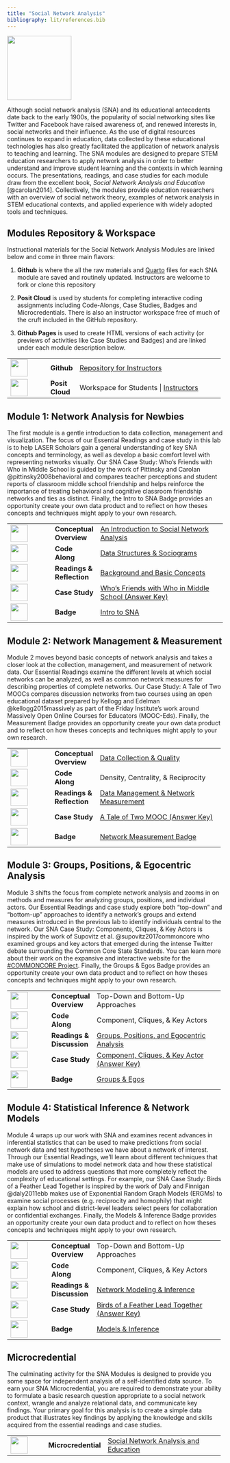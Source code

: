 ```yaml
---
title: "Social Network Analysis"
bibliography: lit/references.bib
---
```


![](images/sna-micro.png){width="150"}

Although social network analysis (SNA) and its educational antecedents date back to the early 1900s, the popularity of social networking sites like Twitter and Facebook have raised awareness of, and renewed interests in, social networks and their influence. As the use of digital resources continues to expand in education, data collected by these educational technologies has also greatly facilitated the application of network analysis to teaching and learning. The SNA modules are designed to prepare STEM education researchers to apply network analysis in order to better understand and improve student learning and the contexts in which learning occurs. The presentations, readings, and case studies for each module draw from the excellent book, *Social Network Analysis and Education* [@carolan2014]. Collectively, the modules provide education researchers with an overview of social network theory, examples of network analysis in STEM educational contexts, and applied experience with widely adopted tools and techniques.

## Modules Repository & Workspace

Instructional materials for the Social Network Analysis Modules are linked below and come in three main flavors:

1.  **Github** is where the all the raw materials and [Quarto](https://quarto.org) files for each SNA module are saved and routinely updated. Instructors are welcome to fork or clone this repository

2.  **Posit Cloud** is used by students for completing interactive coding assignments including Code-Alongs, Case Studies, Badges and Microcredentials. There is also an instructor workspace free of much of the cruft included in the GitHub repository.

3.  **Github Pages** is used to create HTML versions of each activity (or previews of activities like Case Studies and Badges) and are linked under each module description below.

+------------------------------------+-----------------+--------------------------------------------------------------------------------------------------------------------------------------+
| ![](images/github.png){width="40"} | **Github\       | [Repository for Instructors](https://github.com/laser-institute/network-analysis)                                                    |
|                                    | **              |                                                                                                                                      |
+------------------------------------+-----------------+--------------------------------------------------------------------------------------------------------------------------------------+
| ![](images/posit.png){width="40"}  | **Posit Cloud** | Workspace for Students \| [Instructors](https://posit.cloud/spaces/491234/join?access_code=ika-H6TmM2WU2bN9zwkU7VU1jhAioJHh9wNRudUg) |
+------------------------------------+-----------------+--------------------------------------------------------------------------------------------------------------------------------------+

## Module 1: Network Analysis for Newbies

The first module is a gentle introduction to data collection, management and visualization. The focus of our Essential Readings and case study in this lab is to help LASER Scholars gain a general understanding of key SNA concepts and terminology, as well as develop a basic comfort level with representing networks visually. Our SNA Case Study: Who's Friends with Who in Middle School is guided by the work of Pittinsky and Carolan @pittinsky2008behavioral and compares teacher perceptions and student reports of classroom middle school friendship and helps reinforce the importance of treating behavioral and cognitive classroom friendship networks and ties as distinct. Finally, the Intro to SNA Badge provides an opportunity create your own data product and to reflect on how theses concepts and techniques might apply to your own research.

+-------------------------------------------------+----------------+-------------------------------------------------------------------------------------------------------------------------------------------------+
| ![](images/conceptual-overview.png){width="40"} | **Conceptual\  | [An Introduction to Social Network Analysis](https://laser-institute.github.io/network-analysis/module-1/sna-1-conceptual-overview.html)        |
|                                                 | Overview**     |                                                                                                                                                 |
+-------------------------------------------------+----------------+-------------------------------------------------------------------------------------------------------------------------------------------------+
| ![](images/code-along.png){width="40"}          | **Code Along** | [Data Structures & Sociograms](https://laser-institute.github.io/network-analysis/module-1/sna-1-code-along-R.html#/title-slide)                |
+-------------------------------------------------+----------------+-------------------------------------------------------------------------------------------------------------------------------------------------+
| ![](images/reading.png){width="40"}             | **Readings &\  | [Background and Basic Concepts](https://laser-institute.github.io/network-analysis/module-1/sna-lab-1-readings.html)                            |
|                                                 | Reflection**   |                                                                                                                                                 |
+-------------------------------------------------+----------------+-------------------------------------------------------------------------------------------------------------------------------------------------+
| ![](images/case-study.png){width="40"}          | **Case Study** | [Who's Friends with Who in Middle School (Answer Key)](https://laser-institute.github.io/network-analysis/module-1/sna-1-case-study-key-R.html) |
+-------------------------------------------------+----------------+-------------------------------------------------------------------------------------------------------------------------------------------------+
| ![](images/sna-badge-1.png){width="40"}         | **Badge**      | [Intro to SNA](https://laser-institute.github.io/network-analysis/module-1/sna-1-badge.html)                                                    |
+-------------------------------------------------+----------------+-------------------------------------------------------------------------------------------------------------------------------------------------+

## Module 2: Network Management & Measurement

Module 2 moves beyond basic concepts of network analysis and takes a closer look at the collection, management, and measurement of network data. Our Essential Readings examine the different levels at which social networks can be analyzed, as well as common network measures for describing properties of complete networks. Our Case Study: A Tale of Two MOOCs compares discussion networks from two courses using an open educational dataset prepared by Kellogg and Edelman @kellogg2015massively as part of the Friday Institute's work around Massively Open Online Courses for Educators (MOOC-Eds). Finally, the Measurement Badge provides an opportunity create your own data product and to reflect on how theses concepts and techniques might apply to your own research.

+------------------------------------------+----------------+----------------------------------------------------------------------------------------------------------------------------+
| ![](images/presentation.png){width="40"} | **Conceptual\  | [Data Collection & Quality](https://laser-institute.github.io/network-analysis/module-2/sna-2-conceptual-overview.html)    |
|                                          | Overview**     |                                                                                                                            |
+------------------------------------------+----------------+----------------------------------------------------------------------------------------------------------------------------+
| ![](images/presentation.png){width="40"} | **Code Along** | Density, Centrality, & Reciprocity                                                                                         |
+------------------------------------------+----------------+----------------------------------------------------------------------------------------------------------------------------+
| ![](images/reading.png){width="40"}      | **Readings &\  | [Data Management & Network Measurement](https://laser-institute.github.io/network-analysis/module-2/sna-2-readings.html)   |
|                                          | Reflection**   |                                                                                                                            |
+------------------------------------------+----------------+----------------------------------------------------------------------------------------------------------------------------+
| ![](images/case-study.png){width="40"}   | **Case Study** | [A Tale of Two MOOC (Answer Key)](https://laser-institute.github.io/network-analysis/module-2/sna-2-case-study-key-R.html) |
+------------------------------------------+----------------+----------------------------------------------------------------------------------------------------------------------------+
| ![](images/sna-badge-2.png){width="40"}  | **Badge**      | [Network Measurement Badge](https://laser-institute.github.io/network-analysis/module-2/sna-2-badge-R.html)                |
+------------------------------------------+----------------+----------------------------------------------------------------------------------------------------------------------------+

## Module 3: Groups, Positions, & Egocentric Analysis

Module 3 shifts the focus from complete network analysis and zooms in on methods and measures for analyzing groups, positions, and individual actors. Our Essential Readings and case study explore both "top-down" and "bottom-up" approaches to identify a network's groups and extend measures introduced in the previous lab to identify individuals central to the network. Our SNA Case Study: Components, Cliques, & Key Actors is inspired by the work of Supovitz et al. @supovitz2017commoncore who examined groups and key actors that emerged during the intense Twitter debate surrounding the Common Core State Standards. You can learn more about their work on the expansive and interactive website for the [#COMMONCORE Project](https://www.hashtagcommoncore.com/). Finally, the Groups & Egos Badge provides an opportunity create your own data product and to reflect on how theses concepts and techniques might apply to your own research.

+------------------------------------------+----------------+-----------------------------------------------------------------------------------------------------------------------------------------+
| ![](images/presentation.png){width="40"} | **Conceptual\  | Top-Down and Bottom-Up Approaches                                                                                                       |
|                                          | Overview**     |                                                                                                                                         |
+------------------------------------------+----------------+-----------------------------------------------------------------------------------------------------------------------------------------+
| ![](images/presentation.png){width="40"} | **Code Along** | Component, Cliques, & Key Actors                                                                                                        |
+------------------------------------------+----------------+-----------------------------------------------------------------------------------------------------------------------------------------+
| ![](images/reading.png){width="40"}      | **Readings &\  | [Groups, Positions, and Egocentric Analysis](https://laser-institute.github.io/network-analysis/module-3/sna-3-readings.html)           |
|                                          | Discussion**   |                                                                                                                                         |
+------------------------------------------+----------------+-----------------------------------------------------------------------------------------------------------------------------------------+
| ![](images/case-study.png){width="40"}   | **Case Study** | [Component, Cliques, & Key Actor (Answer Key)](https://laser-institute.github.io/network-analysis/module-3/sna-3-case-study-key-R.html) |
+------------------------------------------+----------------+-----------------------------------------------------------------------------------------------------------------------------------------+
| ![](images/sna-badge-3.png){width="40"}  | **Badge**      | [Groups & Egos](https://laser-institute.github.io/network-analysis/module-3/sna-3-badge-R.html)                                         |
+------------------------------------------+----------------+-----------------------------------------------------------------------------------------------------------------------------------------+

## Module 4: Statistical Inference & Network Models

Module 4 wraps up our work with SNA and examines recent advances in inferential statistics that can be used to make predictions from social network data and test hypotheses we have about a network of interest. Through our Essential Readings, we'll learn about different techniques that make use of simulations to model network data and how these statistical models are used to address questions that more completely reflect the complexity of educational settings. For example, our SNA Case Study: Birds of a Feather Lead Together is inspired by the work of Daly and Finnigan @daly2011ebb makes use of Exponential Random Graph Models (ERGMs) to examine social processes (e.g. reciprocity and homophily) that might explain how school and district-level leaders select peers for collaboration or confidential exchanges. Finally, the Models & Inference Badge provides an opportunity create your own data product and to reflect on how theses concepts and techniques might apply to your own research.

+------------------------------------------+----------------+------------------------------------------------------------------------------------------------------------------------------------------+
| ![](images/presentation.png){width="40"} | **Conceptual\  | Top-Down and Bottom-Up Approaches                                                                                                        |
|                                          | Overview**     |                                                                                                                                          |
+------------------------------------------+----------------+------------------------------------------------------------------------------------------------------------------------------------------+
| ![](images/presentation.png){width="40"} | **Code Along** | Component, Cliques, & Key Actors                                                                                                         |
+------------------------------------------+----------------+------------------------------------------------------------------------------------------------------------------------------------------+
| ![](images/reading.png){width="40"}      | **Readings &\  | [Network Modeling & Inference](https://laser-institute.github.io/network-analysis/module-4/sna-4-readings.html)                          |
|                                          | Discussion**   |                                                                                                                                          |
+------------------------------------------+----------------+------------------------------------------------------------------------------------------------------------------------------------------+
| ![](images/case-study.png){width="40"}   | **Case Study** | [Birds of a Feather Lead Together (Answer Key)](https://laser-institute.github.io/network-analysis/module-4/sna-4-case-study-key-R.html) |
+------------------------------------------+----------------+------------------------------------------------------------------------------------------------------------------------------------------+
| ![](images/sna-badge-4.jpg){width="40"}  | **Badge**      | [Models & Inference](https://laser-institute.github.io/network-analysis/module-4/sna-4-badge-R.html)                                     |
+------------------------------------------+----------------+------------------------------------------------------------------------------------------------------------------------------------------+

## Microcredential

The culminating activity for the SNA Modules is designed to provide you some space for independent analysis of a self-identified data source. To earn your SNA Microcredential, you are required to demonstrate your ability to formulate a basic research question appropriate to a social network context, wrangle and analyze relational data, and communicate key findings. Your primary goal for this analysis is to create a simple data product that illustrates key findings by applying the knowledge and skills acquired from the essential readings and case studies.

+---------------------------------------+---------------------+--------------------------------------------------------------------------------------------------------------------------------------+
| ![](images/sna-micro.png){width="40"} | **Microcredential** | [Social Network Analysis and Education](https://laser-institute.github.io/network-analysis/microcredential/sna-microcredential.html) |
+---------------------------------------+---------------------+--------------------------------------------------------------------------------------------------------------------------------------+
